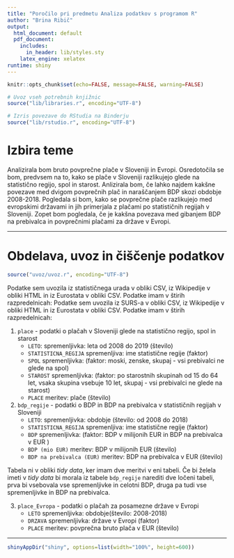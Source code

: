 ```yaml
---
title: "Poročilo pri predmetu Analiza podatkov s programom R"
author: "Brina Ribič"
output:
  html_document: default
  pdf_document:
    includes:
      in_header: lib/styles.sty
    latex_engine: xelatex
runtime: shiny
---
```


```r
knitr::opts_chunk$set(echo=FALSE, message=FALSE, warning=FALSE)

# Uvoz vseh potrebnih knjižnic
source("lib/libraries.r", encoding="UTF-8")
```

```r
# Izris povezave do RStudia na Binderju
source("lib/rstudio.r", encoding="UTF-8")
```

# Izbira teme

Analizirala bom bruto povprečne plače v Sloveniji in Evropi. Osredotočila se bom, predvsem na to, kako se plače v Sloveniji razlikujejo glede na statistično regijo, spol in starost. Anlizirala bom, če lahko najdem kakšne povezave med dvigom povprečnih plač in naraščanjem BDP skozi obdobje 2008-2018. Pogledala si bom, kako se povprečne plače razlikujejo med evropskimi državami in jih primerjala z plačami po statističnih regijah v Sloveniji. Zopet bom pogledala, če je kakšna povezava med gibanjem BDP na prebivalca in povprečnimi plačami za države v Evropi.


***

# Obdelava, uvoz in čiščenje podatkov

```r
source("uvoz/uvoz.r", encoding="UTF-8")
```
  
Podatke sem uvozila iz statističnega urada v obliki CSV, iz Wikipedije v obliki HTML in iz Eurostata v obliki CSV. Podatke imam v štirih razpredelnicah:
Podatke sem uvozila iz SURS-a v obliki CSV, iz Wikipedije v obliki HTML in iz Eurostata v obliki CSV. Podatke imam v štirih razpredelnicah:

1. `place` - podatki o plačah v Sloveniji glede na statistično regijo, spol in starost
   - `LETO`: spremenljivka: leta od 2008 do 2019 (število)
   - `STATISTICNA_REGIJA` spremenljiva: ime statistične regije (faktor)
   - `SPOL` spremenljivka: (faktor: moski, zenske, skupaj - vsi prebivalci ne glede na spol)
   - `STAROST` spremenljivka: (faktor: po starostnih skupinah od 15 do 64 let, vsaka skupina           vsebuje 10 let, skupaj - vsi prebivalci ne glede na starost)
   - `PLACE` meritev: plače (število)
   

2. `bdp_regije` - podatki o BDP in BDP na prebivalca v statističnih regijah v Sloveniji
   - `LETO`: spremenljivka: obdobje (število: od 2008 do 2018)
   - `STATISTICNA_REGIJA` spremenljiva: ime statistične regije (faktor)
   - `BDP` spremenljivka: (faktor: BDP v milijonih EUR in BDP na prebivalca v EUR )
   - `BDP (mio EUR)` meritev: BDP v milijonih EUR (število)
   - `BDP na prebivalca (EUR)` meritev: BDP na prebivalca v EUR (število)
   
Tabela ni v obliki *tidy data*, ker imam dve meritvi v eni tabeli. Če bi želela imeti v *tidy data* bi morala iz tabele `bdp_regije` narediti dve ločeni tabeli, prva bi vsebovala vse spremenljivke in celotni BDP, druga pa tudi vse spremenljivke in BDP na prebivalca.
   
3. `place_Evropa` - podatki o plačah za posamezne države v Evropi
   -  `LETO` spremenljivka: obdobje(število: 2008-2018)
   - `DRZAVA` spremenljivka: države v Evropi (faktor)
   - `PLACE` meritev: povprečna bruto plača v EUR (število)
   

***

```r
shinyAppDir("shiny", options=list(width="100%", height=600))
```
